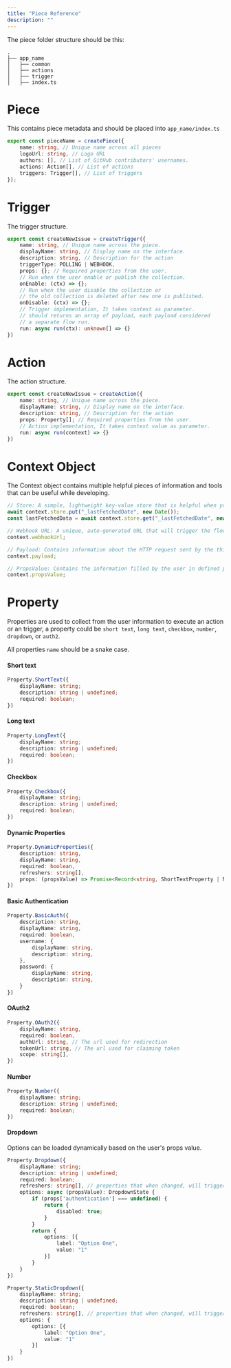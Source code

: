 ```yaml
---
title: "Piece Reference"
description: ""
---
```


The piece folder structure should be this:

```
.
├── app_name
│   ├── common
│   ├── actions
│   ├── trigger
│   ├── index.ts
```

# Piece

This contains piece metadata and should be placed into `app_name/index.ts`

```typescript
export const pieceName = createPiece({
	name: string, // Unique name across all pieces
	logoUrl: string, // Logo URL
    authors: [], // List of GitHub contributors' usernames.
	actions: Action[], // List of actions
	triggers: Trigger[], // List of triggers
});
```

# Trigger


The trigger structure.

```typescript
export const createNewIssue = createTrigger({
    name: string, // Unique name across the piece.
    displayName: string, // Display name on the interface.
	description: string, // Description for the action
    triggerType: POLLING | WEBHOOK,
	props: {}; // Required properties from the user.
    // Run when the user enable or publish the collection.
	onEnable: (ctx) => {};
    // Run when the user disable the collection or
    // the old collection is deleted after new one is published.
	onDisable: (ctx) => {};
    // Trigger implementation, It takes context as parameter.
    // should returns an array of payload, each payload considered
    // a separate flow run.
    run: async run(ctx): unknown[] => {}
})
```

# Action

The action structure.

```typescript
export const createNewIssue = createAction({
    name: string, // Unique name across the piece.
    displayName: string, // Display name on the interface.
	description: string, // Description for the action
	props: Property[]; // Required properties from the user.
    // Action implementation, It takes context value as parameter.
    run: async run(context) => {}
})
```

# Context Object
The Context object contains multiple helpful pieces of information and tools that can be useful while developing.

```typescript
// Store: A simple, lightweight key-value store that is helpful when you are developing triggers that persist between runs, used to store information like the last polling date.
await context.store.put("_lastFetchedDate", new Date());
const lastFetchedData = await context.store.get("_lastFetchedDate", new Date());

// Webhook URL: A unique, auto-generated URL that will trigger the flow. Useful when you need to develop a trigger based on webhooks.
context.webhookUrl;

// Payload: Contains information about the HTTP request sent by the third party. It has three properties: status, headers, and body.
context.payload;

// PropsValue: Contains the information filled by the user in defined properties.
context.propsValue;
```

# Property


Properties are used to collect from the user information to execute an action or an trigger, a property could be `short text`, `long text`, `checkbox`, `number`, `dropdown`, or `auth2`.

All properties `name` should be a snake case.

#### Short text

```typescript
Property.ShortText({
	displayName: string;
	description: string | undefined;
	required: boolean;
})
```


#### Long text

```typescript
Property.LongText({
	displayName: string;
	description: string | undefined;
	required: boolean;
})
```

#### Checkbox 

```typescript
Property.Checkbox({
	displayName: string;
	description: string | undefined;
	required: boolean;
})
```

#### Dynamic Properties 

```typescript
Property.DynamicProperties({
    description: string,
    displayName: string,
    required: boolean,
    refreshers: string[],
    props: (propsValue) => Promise<Record<string, ShortTextProperty | NumberProperty | StaticDropdownProperty>>;
})
```

#### Basic Authentication 

```typescript
Property.BasicAuth({
    description: string,
    displayName: string,
    required: boolean,
    username: {
        displayName: string,
        description: string,
    },
    password: {
        displayName: string,
        description: string,
    }
})
```

#### OAuth2 

```typescript
Property.OAuth2({
    displayName: string,
    required: boolean,
    authUrl: string, // The url used for redirection
    tokenUrl: string, // The url used for claiming token
    scope: string[],
})
```


#### Number 

```typescript
Property.Number({
	displayName: string;
	description: string | undefined;
	required: boolean;
})
```

#### Dropdown 

Options can be loaded dynamically based on the user's props value.

```typescript
Property.Dropdown({
    displayName: string;
    description: string | undefined;
    required: boolean;
    refreshers: string[], // properties that when changed, will trigger the options function to execute
    options: async (propsValue): DropdownState {
        if (props['authentication'] === undefined) {
            return {
                disabled: true;
            }
        }
        return {
            options: [{
                label: "Option One",
                value: "1"
            }]
        }
    }
})
```


```typescript
Property.StaticDropdown({
    displayName: string;
    description: string | undefined;
    required: boolean;
    refreshers: string[], // properties that when changed, will trigger the options function to execute
    options: {
        options: [{
            label: "Option One",
            value: "1"
        }]
    }
})
```